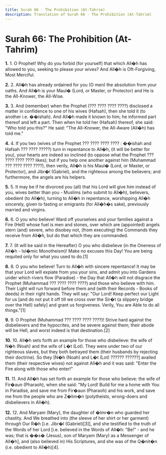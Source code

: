 ```yaml
---
title: Surah 66 - The Prohibition (At-Tahrim)
description: Translation of Surah 66 - The Prohibition (At-Tahrim)
---
```


# Surah 66: The Prohibition (At-Tahrim)

**1.** 1. O Prophet! Why do you forbid (for yourself) that which All�h has allowed to you, seeking to please your wives? And All�h is Oft-Forgiving, Most Merciful.

**2.** 2. All�h has already ordained for you (O men) the absolution from your oaths. And All�h is your Maul� (Lord, or Master, or Protector) and He is the All-Knower, the All-Wise.

**3.** 3. And (remember) when the Prophet (??? ???? ???? ????) disclosed a matter in confidence to one of his wives (Hafsah), then she told it (to another i.e. ��ishah). And All�h made it known to him; he informed part thereof and left a part. Then when he told her (Hafsah) thereof, she said: "Who told you this?" He said: "The All-Knower, the All-Aware (All�h) has told me."

**4.** 4. If you two (wives of the Prophet ??? ???? ???? ???? : ��ishah and Hafsah ??? ???? ?????) turn in repentance to All�h, (it will be better for you), your hearts are indeed so inclined (to oppose what the Prophet ??? ???? ???? ???? likes); but if you help one another against him (Muhammad ??? ???? ???? ????), then verily, All�h is his Maul� (Lord, or Master, or Protector), and Jibr�l (Gabriel), and the righteous among the believers; and furthermore, the angels are his helpers.

**5.** 5. It may be if he divorced you (all) that his Lord will give him instead of you, wives better than you - Muslims (who submit to All�h), believers, obedient (to All�h), turning to All�h in repentance, worshipping All�h sincerely, given to fasting or emigrants (for All�h�s sake), previously married and virgins.

**6.** 6. O you who believe! Ward off yourselves and your families against a Fire (Hell) whose fuel is men and stones, over which are (appointed) angels stern (and) severe, who disobey not, (from executing) the Commands they receive from All�h, but do that which they are commanded.

**7.** 7. (It will be said in the Hereafter) O you who disbelieve (in the Oneness of All�h - Isl�mic Monotheism)! Make no excuses this Day! You are being requited only for what you used to do.[1]

**8.** 8. O you who believe! Turn to All�h with sincere repentance! It may be that your Lord will expiate from you your sins, and admit you into Gardens under which rivers flow (Paradise) - the Day that All�h will not disgrace the Prophet (Muhammad ??? ???? ???? ????) and those who believe with him. Their Light will run forward before them and (with their Records - Books of deeds) in their right hands. They will say: "Our Lord! Keep perfect our Light for us [and do not put it off till we cross over the Sir�t (a slippery bridge over the Hell) safely] and grant us forgiveness. Verily, You are Able to do all things."[1]

**9.** 9. O Prophet (Muhammad ??? ???? ???? ????)! Strive hard against the disbelievers and the hypocrites, and be severe against them; their abode will be Hell, and worst indeed is that destination.[2]

**10.** 10. All�h sets forth an example for those who disbelieve: the wife of N�h (Noah) and the wife of L�t (Lot). They were under two of our righteous slaves, but they both betrayed them (their husbands by rejecting their doctrine). So they [N�h (Noah) and L�t (Lot) ?????? ??????] availed them (their respective wives) not against All�h and it was said: "Enter the Fire along with those who enter!"

**11.** 11. And All�h has set forth an example for those who believe: the wife of Fir�aun (Pharaoh), when she said: "My Lord! Build for me a home with You in Paradise, and save me from Fir�aun (Pharaoh) and his work, and save me from the people who are Z�lim�n (polytheists, wrong-doers and disbelievers in All�h).

**12.** 12. And Maryam (Mary), the daughter of �Imr�n who guarded her chastity. And We breathed into (the sleeve of her shirt or her garment) through Our R�h [i.e. Jibr�l (Gabriel)[3]], and she testified to the truth of the Words of her Lord [i.e. believed in the Words of All�h: "Be!" - and he was; that is ��s� (Jesus), son of Maryam (Mary) as a Messenger of All�h], and (also believed in) His Scriptures, and she was of the Q�nit�n (i.e. obedient to All�h)[4].

